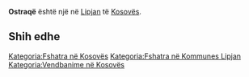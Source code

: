 {{Fshat në 
 | Emri                = Ostraqë
 | EmriAlt                = 
 | NAME_SHORT_FORM=      
 | NAME_GENERIC=      
 | NAME_SORT_NAME_RO=      OSTRAQE
 | FULL_NAME_RO = Ostraqë
 | FULL_NAME_ND_RO=Ostraqe
 | SORT_NAME_RG=OSTRAQE
 | FULL_NAME_RG=Ostraqë
 | FULL_NAME_ND_RG=Ostraqe
 | SRP_NAME_SHORT_FORM=      
 | SRP_NAME_GENERIC=      
 | SRP_NAME_SORT_NAME_RO=      
 | SRP_FULL_NAME_RO = 
 | SRP_FULL_NAME_ND_RO=
 | SRP_SORT_NAME_RG=
 | SRP_FULL_NAME_RG=
 | SRP_FULL_NAME_ND_RG=
 | Emri (Rasa dhanore) = 
 | Figura              = 
 | Shteti              = Kosovo
 | Komuna              = Lipjan
 | Kodi postar         = 
 | Sipërfaqja          = 

 | Popullsia           = 

 | Regj. i popullsisë  = 
 | Dend. e popullsisë  = 
 | Faqja zyrtare       = 
 <!--- Koordinatat ----> 
 | Gjerësia            = 43.197222
 | Gjatësia            = 20.752778
 | Lartësia            = 
}}
'''Ostraqë''' është një [[]] në [[Lipjan]] të [[Kosovës]].

<!-- == Gjeografia == -->
<!-- == Historia == -->
<!-- == Demografia == -->
== Shih edhe ==
{{Komuna Lipjan}}
{{Kosovo-Administrata-Cung}}

[[Kategoria:Fshatra në Kosovës]]
[[Kategoria:Fshatra në Kommunes Lipjan]]
[[Kategoria:Vendbanime në Kosovës]]